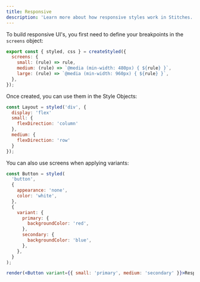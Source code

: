 ```yaml
---
title: Responsive
description: 'Learn more about how responsive styles work in Stitches.'
---
```


To build responsive UI's, you first need to define your breakpoints in the `screens` object:

```jsx
export const { styled, css } = createStyled({
  screens: {
    small: (rule) => rule,
    medium: (rule) => `@media (min-width: 480px) { ${rule} }`,
    large: (rule) => `@media (min-width: 960px) { ${rule} }`,
  },
});
```

Once created, you can use them in the Style Objects:

```jsx
const Layout = styled('div', {
  display: 'flex'
  small: {
    flexDirection: 'column'
  },
  medium: {
    flexDirection: 'row'
  }
});
```

You can also use screens when applying variants:

```jsx live manual
const Button = styled(
  'button',
  {
    appearance: 'none',
    color: 'white',
  },
  {
    variant: {
      primary: {
        backgroundColor: 'red',
      },
      secondary: {
        backgroundColor: 'blue',
      },
    },
  }
);

render(<Button variant={{ small: 'primary', medium: 'secondary' }}>Responsive button</Button>);
```
